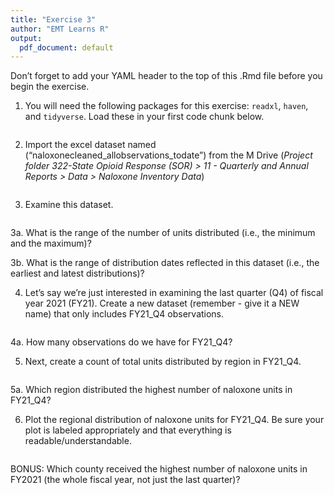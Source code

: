 ---
title: "Exercise 3"
author: "EMT Learns R"
output:
  pdf_document: default
---

Don't forget to add your YAML header to the top of this .Rmd file before you begin the exercise. 

1. You will need the following packages for this exercise: `readxl`, `haven`, and `tidyverse`. Load these in your first code chunk below.
```{r}

```

2. Import the excel dataset named ("naloxonecleaned_allobservations_todate") from the M Drive (*Project folder 322-State Opioid Response (SOR) > 11 - Quarterly and Annual Reports > Data > Naloxone Inventory Data*)
```{r}

```

3. Examine this dataset. 
```{r}

```
3a. What is the range of the number of units distributed (i.e., the minimum and the maximum)?      

3b. What is the range of distribution dates reflected in this dataset (i.e., the earliest and latest distributions)? 

4. Let's say we're just interested in examining the last quarter (Q4) of fiscal year 2021 (FY21). Create a new dataset (remember - give it a NEW name) that only includes FY21_Q4 observations. 
```{r}

```
4a. How many observations do we have for FY21_Q4? 


5. Next, create a count of total units distributed by region in FY21_Q4. 
```{r}

```
5a. Which region distributed the highest number of naloxone units in FY21_Q4? 


6. Plot the regional distribution of naloxone units for FY21_Q4. Be sure your plot is labeled appropriately and that everything is readable/understandable. 
```{r}

```

BONUS:
Which county received the highest number of naloxone units in FY2021 (the whole fiscal year, not just the last quarter)? 
